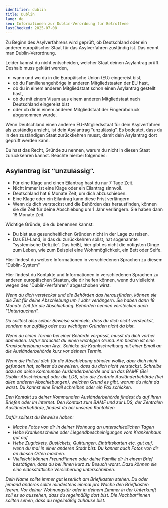 ```yaml
---
identifier: dublin
title: Dublin
lang: de
seo: Informationen zur Dublin-Verordnung für Betroffene
lastChecked: 2025-07-08
---
```


Zu Beginn des Asylverfahrens wird geprüft, ob Deutschland oder ein anderer europäischer Staat für das Asylverfahren zuständig ist. Das nennt man Dublin-Verordnung.

Leider kannst du nicht entscheiden, welcher Staat deinen Asylantrag prüft. Deshalb muss geklärt werden,

- wann und wo du in die Europäische Union (EU) eingereist bist,
- ob du Familienangehörige in anderen Mitgliedstaaten der EU hast,
- ob du in einem anderen Mitgliedstaat schon einen Asylantrag gestellt hast,
- ob du mit einem Visum aus einem anderen Mitgliedstaat nach Deutschland eingereist bist
- oder ob dir in einem anderen Mitgliedstaat der Fingerabdruck abgenommen wurde.

Wenn Deutschland einen anderen EU-Mitgliedsstaat für dein Asylverfahren als zuständig ansieht, ist dein Asylantrag “unzulässig”. Es bedeutet, dass du in den zuständigen Staat zurückkehren musst, damit dein Asylantrag dort geprüft werden kann.

Du hast das Recht, Gründe zu nennen, warum du nicht in diesen Staat zurückkehren kannst. Beachte  hierbei folgendes:

## Asylantrag ist “unzulässig”.

- Für eine Klage und einen Eilantrag hast du nur 7 Tage Zeit.
- Nicht immer ist eine Klage oder ein Eilantrag sinnvoll.
- Deutschland hat 6 Monate Zeit, um dich abzuschieben.
- Eine Klage oder ein Eilantrag kann diese Frist verlängern
- Wenn du dich versteckst und die Behörden das herausfinden, können sie die Zeit für deine Abschiebung um 1 Jahr verlängern. Sie haben dann 18 Monate Zeit.
<Block identifier="get-legal-advice" />

Wichtige Gründe, die du benennen kannst:

- Du bist aus gesundheitlichen Gründen nicht in der Lage zu reisen.
- Das EU-Land, in das du zurückkehren sollst, hat sogenannte “systemische Defizite”. Das heißt, hier gibt es nicht die nötigsten Dinge zum Leben, wie zum Beispiel eine Wohnmöglichkeit, ein Bett oder Seife.

Hier findest du weitere Informationen in verschiedenen Sprachen zu diesem “Dublin-System"
<ExternalShortLink identifier="fluechtlingsrat-brandenburg_dublin" />

Hier findest du Kontakte und Informationen in verschiedenen Sprachen zu anderen europäischen Staaten, die dir helfen können, wenn du vielleicht wegen des "Dublin-Verfahren" abgeschoben wirst.
<Address identifier="w2eu" />

Wenn du dich versteckst und die Behörden das herausfinden, können sie die Zeit für deine Abschiebung um 1 Jahr verlängern. Sie haben dann 18 Monate Zeit für die Abschiebung.
Behörden nennen verstecken auch "Untertauchen".

Du solltest also selber Beweise sammeln, dass du dich nicht versteckst, sondern nur zufällig oder aus wichtigen Gründen nicht da bist.

Wenn du einen Termin bei einer Behörde verpasst, musst du dich vorher abmelden. Dafür brauchst du einen wichtigen Grund. Am besten ist eine Krankschreibung vom Arzt. Schicke die Krankschreibung mit einer Email an die Ausländerbehörde kurz vor deinem Termin.

Wenn die Polizei dich für die Abschiebung abholen wollte, aber dich nicht gefunden hat, solltest du beweisen, dass du dich nicht versteckst. Schreibe dazu an deine Kommunale Ausländerbehörde und an das BAMF (Bei Dublin-Abschiebung) oder die LDS, also die Zentrale Ausländerbehörde (bei allen anderen Abschiebungen), welchen Grund es gibt, warum du nicht da warst. Du kannst eine Email schreiben oder ein Fax schicken.

Den Kontakt zu deiner Kommunalen Ausländerbehörde findest du auf ihren Briefen oder im Internet. Den Kontakt zum BAMF und zur LDS, der Zentralen Ausländerbehörde, findest du bei unseren <InternalShortLink identifier="contacts">Kontakten</InternalShortLink>

Dafür solltest du Beweise haben:
- Mache Fotos von dir in deiner Wohnung an unterschiedlichen Tagen
- Hebe Krankenscheine oder Liegendbescheinigungen vom Krankenhaus gut auf
- Hebe Zugtickets, Bustickets, Quittungen, Eintrittskarten etc. gut auf, wenn du mal in einer anderen Stadt bist. Du kannst auch Fotos von dir an diesen Orten machen.
- Vielleicht können Freund\*innen oder deine Familie dir in einem Brief bestätigen, dass du bei ihnen kurz zu Besuch warst. Dazu können sie eine <InternalShortLink identifier="forms">eidesstattliche Versicherung</InternalShortLink> unterschreiben.

Dein Name sollte immer gut leserlich am Briefkasten stehen. Du oder jemand anderes sollte mindestens einmal pro Woche den Briefkasten leeren.
Vor deiner Wohnungstür oder in deinem Zimmer in der Unterkunft soll es so aussehen, dass du regelmäßig dort bist.
Die Nachbar\*innen sollten sehen, dass du regelmäßig zuhause bist.
